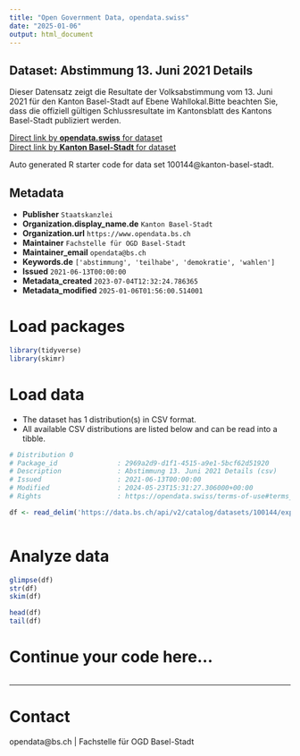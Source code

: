 ```yaml
---
title: "Open Government Data, opendata.swiss"
date: "2025-01-06"
output: html_document
---
```


## Dataset: Abstimmung 13. Juni 2021 Details

Dieser Datensatz zeigt die Resultate der Volksabstimmung vom 13. Juni 2021 für den Kanton Basel-Stadt auf Ebene Wahllokal.Bitte beachten Sie, dass die offiziell gültigen Schlussresultate im Kantonsblatt des Kantons Basel-Stadt publiziert werden. 

[Direct link by **opendata.swiss** for dataset](https://opendata.swiss/de/dataset/abstimmung-13-juni-2021-details)<br>
[Direct link by **Kanton Basel-Stadt** for dataset](https://data.bs.ch/explore/dataset/100144/)

Auto generated R starter code for data set 100144@kanton-basel-stadt.

## Metadata

- **Publisher** `Staatskanzlei`
- **Organization.display_name.de** `Kanton Basel-Stadt`
- **Organization.url** `https://www.opendata.bs.ch`
- **Maintainer** `Fachstelle für OGD Basel-Stadt`
- **Maintainer_email** `opendata@bs.ch`
- **Keywords.de** `['abstimmung', 'teilhabe', 'demokratie', 'wahlen']`
- **Issued** `2021-06-13T00:00:00`
- **Metadata_created** `2023-07-04T12:32:24.786365`
- **Metadata_modified** `2025-01-06T01:56:00.514001`


# Load packages

```r

library(tidyverse)
library(skimr)

```

# Load data

-   The dataset has 1 distribution(s) in CSV format.
-   All available CSV distributions are listed below and can be read into a tibble.

```r

# Distribution 0
# Package_id               : 2969a2d9-d1f1-4515-a9e1-5bcf62d51920
# Description              : Abstimmung 13. Juni 2021 Details (csv)
# Issued                   : 2021-06-13T00:00:00
# Modified                 : 2024-05-23T15:31:27.306000+00:00
# Rights                   : https://opendata.swiss/terms-of-use#terms_by

df <- read_delim('https://data.bs.ch/api/v2/catalog/datasets/100144/exports/csv?use_labels=true')



```

# Analyze data

```r

glimpse(df)
str(df)
skim(df)

head(df)
tail(df)

```

# Continue your code here...

```r

```

------------------------------------------------------------------------

# Contact

opendata@bs.ch | Fachstelle für OGD Basel-Stadt
